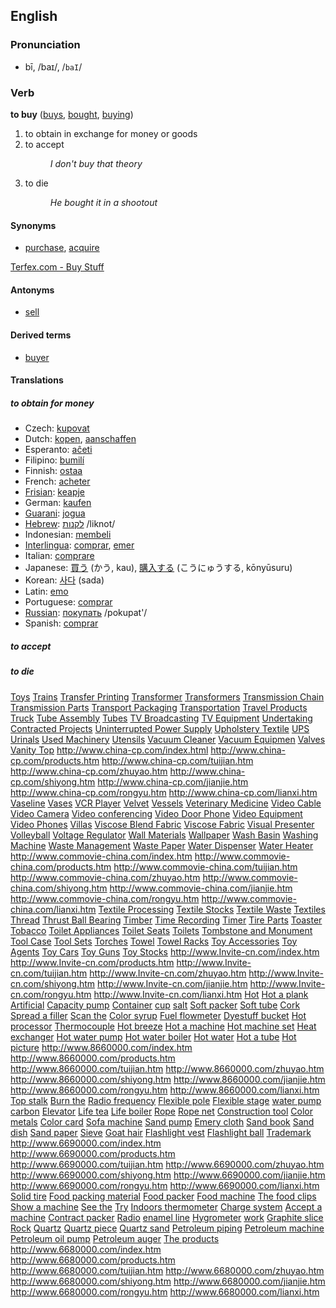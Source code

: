 ==English==

=== Pronunciation ===
*bī, /baɪ/, /<tt>baI</tt>/

=== Verb ===
'''to buy''' ([[buys]], [[bought]], [[buying]])

# to obtain in exchange for money or goods
# to accept
#:''I don't buy that theory''
# to die 
#:''He bought it in a shootout''

==== Synonyms ====
*[[purchase]], [[acquire]]<!-- does acquier apply a transaction or just a syn of "receive"? -->

[http://www.terfex.com Terfex.com - Buy Stuff]

====Antonyms====
*[[sell]]

====Derived terms====
*[[buyer]]

====Translations====
=====to obtain for money=====
*Czech: [[kupovat]]
*Dutch: [[kopen]], [[aanschaffen]]
*Esperanto: [[aĉeti]]
*Filipino: [[bumilí]]
*Finnish: [[ostaa]]
*French: [[acheter]]
*[[Frisian]]: [[keapje]]
*German: [[kaufen]]
*[[Guarani]]: [[jogua]]
*[[Hebrew]]: [[לקנות]] /liknot/
*Indonesian: [[beli|membeli]]
*[[Interlingua]]: [[comprar]], [[emer]]
*Italian: [[comprare]]
*Japanese: [[買う]] (かう, kau), [[購入]]する (こうにゅうする, kōnyūsuru)
*Korean: [[사다]] (sada)
*Latin: [[emo]]
*Portuguese: [[comprar]]
*[[Russian]]: [[покупать]] /pokupat'/
*Spanish: [[comprar]]

=====to accept=====

=====to die=====
[http://www.www.china-cp.com/01index.htm Toys]
[http://www.www.china-cp.com/02index.htm Trains]
[http://www.www.china-cp.com/03index.htm Transfer Printing]
[http://www.www.china-cp.com/04index.htm Transformer]
[http://www.www.china-cp.com/05index.htm Transformers]
[http://www.www.china-cp.com/06index.htm Transmission Chain]
[http://www.www.china-cp.com/07index.htm Transmission Parts]
[http://www.www.china-cp.com/08index.htm Transport Packaging]
[http://www.www.china-cp.com/09index.htm Transportation]
[http://www.www.china-cp.com/10index.htm Travel Products]
[http://www.www.china-cp.com/11index.htm Truck]
[http://www.www.china-cp.com/12index.htm Tube Assembly]
[http://www.www.china-cp.com/13index.htm Tubes]
[http://www.www.china-cp.com/14index.htm TV Broadcasting]
[http://www.www.china-cp.com/15index.htm TV Equipment]
[http://www.www.china-cp.com/16index.htm Undertaking Contracted Projects]
[http://www.www.china-cp.com/17index.htm Uninterrupted Power Supply]
[http://www.www.china-cp.com/18index.htm Upholstery Textile]
[http://www.www.china-cp.com/19index.htm UPS]
[http://www.www.china-cp.com/20index.htm Urinals]
[http://www.www.china-cp.com/21index.htm Used Machinery]
[http://www.www.china-cp.com/22index.htm Utensils]
[http://www.www.china-cp.com/23index.htm Vacuum Cleaner]
[http://www.www.china-cp.com/24index.htm Vacuum Equipmen]
[http://www.www.china-cp.com/25index.htm Valves]
[http://www.www.china-cp.com/26index.htm Vanity Top] 
http://www.china-cp.com/index.html
http://www.china-cp.com/products.htm
http://www.china-cp.com/tuijian.htm
http://www.china-cp.com/zhuyao.htm
http://www.china-cp.com/shiyong.htm
http://www.china-cp.com/jianjie.htm
http://www.china-cp.com/rongyu.htm
http://www.china-cp.com/lianxi.htm 
[http://www.commovie-china.com/01index.htm Vaseline]
[http://www.commovie-china.com/02index.htm Vases]
[http://www.commovie-china.com/03index.htm VCR Player]
[http://www.commovie-china.com/04index.htm Velvet]
[http://www.commovie-china.com/05index.htm Vessels]
[http://www.commovie-china.com/06index.htm Veterinary Medicine]
[http://www.commovie-china.com/07index.htm Video Cable]
[http://www.commovie-china.com/08index.htm Video Camera]
[http://www.commovie-china.com/09index.htm Video conferencing]
[http://www.commovie-china.com/10index.htm Video Door Phone]
[http://www.commovie-china.com/11index.htm Video Equipment]
[http://www.commovie-china.com/12index.htm Video Phones]
[http://www.commovie-china.com/13index.htm Villas]
[http://www.commovie-china.com/14index.htm Viscose Blend Fabric]
[http://www.commovie-china.com/15index.htm Viscose Fabric]
[http://www.commovie-china.com/16index.htm Visual Presenter]
[http://www.commovie-china.com/17index.htm Volleyball]
[http://www.commovie-china.com/18index.htm Voltage Regulator]
[http://www.commovie-china.com/19index.htm Wall Materials]
[http://www.commovie-china.com/20index.htm Wallpaper]
[http://www.commovie-china.com/21index.htm Wash Basin]
[http://www.commovie-china.com/22index.htm Washing Machine]
[http://www.commovie-china.com/23index.htm Waste Management]
[http://www.commovie-china.com/24index.htm Waste Paper]
[http://www.commovie-china.com/25index.htm Water Dispenser]
[http://www.commovie-china.com/26index.htm Water Heater] 
http://www.commovie-china.com/index.htm
http://www.commovie-china.com/products.htm
http://www.commovie-china.com/tuijian.htm
http://www.commovie-china.com/zhuyao.htm
http://www.commovie-china.com/shiyong.htm
http://www.commovie-china.com/jianjie.htm
http://www.commovie-china.com/rongyu.htm
http://www.commovie-china.com/lianxi.htm 
[http://www.Invite-cn.com/01index.htm Textile Processing]
[http://www.Invite-cn.com/02index.htm Textile Stocks]
[http://www.Invite-cn.com/03index.htm Textile Waste]
[http://www.Invite-cn.com/04index.htm Textiles]
[http://www.Invite-cn.com/05index.htm Thread]
[http://www.Invite-cn.com/06index.htm Thrust Ball Bearing]
[http://www.Invite-cn.com/07index.htm Timber]
[http://www.Invite-cn.com/08index.htm Time Recording]
[http://www.Invite-cn.com/09index.htm Timer]
[http://www.Invite-cn.com/10index.htm Tire Parts]
[http://www.Invite-cn.com/11index.htm Toaster]
[http://www.Invite-cn.com/12index.htm Tobacco]
[http://www.Invite-cn.com/13index.htm Toilet Appliances]
[http://www.Invite-cn.com/14index.htm Toilet Seats]
[http://www.Invite-cn.com/15index.htm Toilets]
[http://www.Invite-cn.com/16index.htm Tombstone and Monument]
[http://www.Invite-cn.com/17index.htm Tool Case]
[http://www.Invite-cn.com/18index.htm Tool Sets]
[http://www.Invite-cn.com/19index.htm Torches]
[http://www.Invite-cn.com/20index.htm Towel]
[http://www.Invite-cn.com/21index.htm Towel Racks]
[http://www.Invite-cn.com/22index.htm Toy Accessories]
[http://www.Invite-cn.com/23index.htm Toy Agents]
[http://www.Invite-cn.com/24index.htm Toy Cars]
[http://www.Invite-cn.com/25index.htm Toy Guns]
[http://www.Invite-cn.com/26index.htm Toy Stocks] 
http://www.Invite-cn.com/index.htm
http://www.Invite-cn.com/products.htm
http://www.Invite-cn.com/tuijian.htm
http://www.Invite-cn.com/zhuyao.htm
http://www.Invite-cn.com/shiyong.htm
http://www.Invite-cn.com/jianjie.htm
http://www.Invite-cn.com/rongyu.htm
http://www.Invite-cn.com/lianxi.htm 
[http://www.8660000.com/01-200.htm Hot]
[http://www.8660000.com/02-200.htm Hot a plank]
[http://www.8660000.com/03-200.htm Artificial]
[http://www.8660000.com/04-200.htm Capacity pump]
[http://www.8660000.com/05-200.htm Container]
[http://www.8660000.com/06-200.htm cup]
[http://www.8660000.com/07-200.htm salt]
[http://www.8660000.com/08-200.htm Soft packer]
[http://www.8660000.com/09-200.htm Soft tube]
[http://www.8660000.com/10-200.htm Cork]
[http://www.8660000.com/11-200.htm Spread a filler]
[http://www.8660000.com/12-200.htm Scan the]
[http://www.8660000.com/13-200.htm Color syrup]
[http://www.8660000.com/14-200.htm Fuel flowmeter]
[http://www.8660000.com/15-200.htm Dyestuff bucket]
[http://www.8660000.com/16-200.htm Hot processor]
[http://www.8660000.com/17-200.htm Thermocouple]
[http://www.8660000.com/18-200.htm Hot breeze]
[http://www.8660000.com/19-200.htm Hot a machine]
[http://www.8660000.com/20-200.htm Hot machine set]
[http://www.8660000.com/21-200.htm Heat exchanger]
[http://www.8660000.com/22-200.htm Hot water pump]
[http://www.8660000.com/23-200.htm Hot water boiler]
[http://www.8660000.com/24-200.htm Hot water]
[http://www.8660000.com/25-200.htm Hot a tube]
[http://www.8660000.com/26-200.htm Hot picture] 
http://www.8660000.com/index.htm
http://www.8660000.com/products.htm
http://www.8660000.com/tuijian.htm
http://www.8660000.com/zhuyao.htm
http://www.8660000.com/shiyong.htm
http://www.8660000.com/jianjie.htm
http://www.8660000.com/rongyu.htm
http://www.8660000.com/lianxi.htm 
[http://www.6690000.com/01-200.htm Top stalk]
[http://www.6690000.com/02-200.htm Burn the]
[http://www.6690000.com/03-200.htm Radio frequency]
[http://www.6690000.com/04-200.htm Flexible pole]
[http://www.6690000.com/05-200.htm Flexible stage]
[http://www.6690000.com/06-200.htm water pump]
[http://www.6690000.com/07-200.htm carbon]
[http://www.6690000.com/08-200.htm Elevator]
[http://www.6690000.com/09-200.htm Life tea]
[http://www.6690000.com/10-200.htm Life boiler]
[http://www.6690000.com/11-200.htm Rope]
[http://www.6690000.com/12-200.htm Rope net]
[http://www.6690000.com/13-200.htm Construction tool]
[http://www.6690000.com/14-200.htm Color metals]
[http://www.6690000.com/15-200.htm Color card]
[http://www.6690000.com/16-200.htm Sofa machine]
[http://www.6690000.com/17-200.htm Sand pump]
[http://www.6690000.com/18-200.htm Emery cloth]
[http://www.6690000.com/19-200.htm Sand book]
[http://www.6690000.com/20-200.htm Sand dish]
[http://www.6690000.com/21-200.htm Sand paper]
[http://www.6690000.com/23-200.htm Sieve]
[http://www.6690000.com/23-200.htm Goat hair]
[http://www.6690000.com/24-200.htm Flashlight vest]
[http://www.6690000.com/25-200.htm Flashlight ball]
[http://www.6690000.com/26-200.htm Trademark] 
http://www.6690000.com/index.htm
http://www.6690000.com/products.htm
http://www.6690000.com/tuijian.htm
http://www.6690000.com/zhuyao.htm
http://www.6690000.com/shiyong.htm
http://www.6690000.com/jianjie.htm
http://www.6690000.com/rongyu.htm
http://www.6690000.com/lianxi.htm 
[http://www.6680000.com/01-200.htm Solid tire]
[http://www.6680000.com/02-200.htm Food packing material]
[http://www.6680000.com/03-200.htm Food packer]
[http://www.6680000.com/04-200.htm Food machine]
[http://www.6680000.com/05-200.htm The food clips]
[http://www.6680000.com/06-200.htm Show a machine]
[http://www.6680000.com/07-200.htm See the]
[http://www.6680000.com/08-200.htm Try]
[http://www.6680000.com/09-200.htm Indoors thermometer]
[http://www.6680000.com/10-200.htm Charge system]
[http://www.6680000.com/11-200.htm Accept a machine]
[http://www.6680000.com/12-200.htm Contract packer]
[http://www.6680000.com/13-200.htm Radio]
[http://www.6680000.com/14-200.htm enamel line]
[http://www.6680000.com/15-200.htm Hygrometer]
[http://www.6680000.com/16-200.htm work]
[http://www.6680000.com/17-200.htm Graphite slice]
[http://www.6680000.com/18-200.htm Rock]
[http://www.6680000.com/19-200.htm Quartz]
[http://www.6680000.com/20-200.htm Quartz piece]
[http://www.6680000.com/21-200.htm Quartz sand]
[http://www.6680000.com/22-200.htm Petroleum piping]
[http://www.6680000.com/23-200.htm Petroleum machine]
[http://www.6680000.com/24-200.htm Petroleum oil pump]
[http://www.6680000.com/25-200.htm Petroleum auger]
[http://www.6680000.com/26-200.htm The products] 
http://www.6680000.com/index.htm
http://www.6680000.com/products.htm
http://www.6680000.com/tuijian.htm
http://www.6680000.com/zhuyao.htm
http://www.6680000.com/shiyong.htm
http://www.6680000.com/jianjie.htm
http://www.6680000.com/rongyu.htm
http://www.6680000.com/lianxi.htm